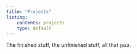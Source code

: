```yaml
---
title: "Projects"
listing:
    contents: projects
    type: default
---
```


The finished stuff, the unfinished stuff, all that jazz.